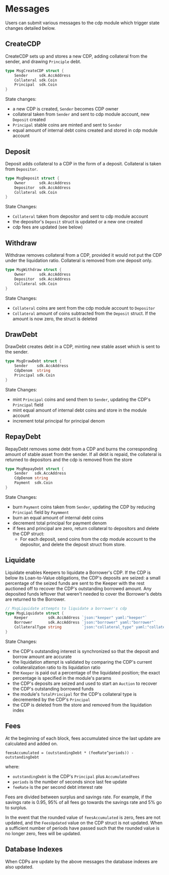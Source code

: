 
# Messages

Users can submit various messages to the cdp module which trigger state changes detailed below.

## CreateCDP

CreateCDP sets up and stores a new CDP, adding collateral from the sender, and drawing `Principle` debt.

```go
type MsgCreateCDP struct {
    Sender     sdk.AccAddress
    Collateral sdk.Coin
    Principal  sdk.Coin
}
```

State changes:

- a new CDP is created, `Sender` becomes CDP owner
- collateral taken from `Sender` and sent to cdp module account, new `Deposit` created
- `Principal` stable coins are minted and sent to `Sender`
- equal amount of internal debt coins created and stored in cdp module account

## Deposit

Deposit adds collateral to a CDP in the form of a deposit. Collateral is taken from `Depositor`.

```go
type MsgDeposit struct {
    Owner      sdk.AccAddress
    Depositor  sdk.AccAddress
    Collateral sdk.Coin
}
```

State Changes:

- `Collateral` taken from depositor and sent to cdp module account
- the depositor's `Deposit` struct is updated or a new one created
- cdp fees are updated (see below)

## Withdraw

Withdraw removes collateral from a CDP, provided it would not put the CDP under the liquidation ratio. Collateral is removed from one deposit only.

```go
type MsgWithdraw struct {
    Owner      sdk.AccAddress
    Depositor  sdk.AccAddress
    Collateral sdk.Coin
}
```

State Changes:

- `Collateral` coins are sent from the cdp module account to `Depositor`
- `Collateral` amount of coins subtracted from the `Deposit` struct. If the amount is now zero, the struct is deleted

## DrawDebt

DrawDebt creates debt in a CDP, minting new stable asset which is sent to the sender.

```go
type MsgDrawDebt struct {
    Sender    sdk.AccAddress
    CdpDenom  string
    Principal sdk.Coin
}
```

State Changes:

- mint `Principal` coins and send them to `Sender`, updating the CDP's `Principal` field
- mint equal amount of internal debt coins and store in the module account
- increment total principal for principal denom

## RepayDebt

RepayDebt removes some debt from a CDP and burns the corresponding amount of stable asset from the sender. If all debt is repaid, the collateral is returned to depositors and the cdp is removed from the store

```go
type MsgRepayDebt struct {
    Sender   sdk.AccAddress
    CdpDenom string
    Payment  sdk.Coin
}
```

State Changes:

- burn `Payment` coins taken from `Sender`, updating the CDP by reducing `Principal` field by `Paymment`
- burn an equal amount of internal debt coins
- decrement total principal for payment denom
- if fees and principal are zero, return collateral to depositors and delete the CDP struct:
  - For each deposit, send coins from the cdp module account to the depositor, and delete the deposit struct from store.

## Liquidate

Liquidate enables Keepers to liquidate a Borrower's CDP. If the CDP is below its Loan-to-Value obligations, the CDP's deposits are seized: a small percentage of the seized funds are sent to the Keeper with the rest auctioned off to recover the CDP's outstanding borrowed amount. Any deposited funds leftover that weren't needed to cover the Borrower's debts are returned to the Borrower.

```go
// MsgLiquidate attempts to liquidate a borrower's cdp
type MsgLiquidate struct {
	Keeper         sdk.AccAddress `json:"keeper" yaml:"keeper"`
	Borrower       sdk.AccAddress `json:"borrower" yaml:"borrower"`
	CollateralType string         `json:"collateral_type" yaml:"collateral_type"`
}
```

State Changes:

- the CDP's outstanding interest is synchronized so that the deposit and borrow amount are accurate
- the liquidation attempt is validated by comparing the CDP's current collateralization ratio to its liquidation ratio
- the `Keeper` is paid out a percentage of the liquidated position; the exact percentage is specified in the module's params
- the CDP's deposits are seized and used to start an `Auction` to recover the CDP's outstanding borrowed funds
- the module's `TotalPrincipal` for the CDP's collateral type is decremented by the CDP's `Principal`
- the CDP is deleted from the store and removed from the liquidation index

## Fees

At the beginning of each block, fees accumulated since the last update are calculated and added on.

```
feesAccumulated = (outstandingDebt * (feeRate^periods)) - outstandingDebt
```

where:

- `outstandingDebt` is the CDP's `Principal` plus `AccumulatedFees`
- `periods` is the number of seconds since last fee update
- `feeRate` is the per second debt interest rate

Fees are divided between surplus and savings rate. For example, if the savings rate is 0.95, 95% of all fees go towards the savings rate and 5% go to surplus.

In the event that the rounded value of `feesAccumulated` is zero, fees are not updated, and the `FeesUpdated` value on the CDP struct is not updated. When a sufficient number of periods have passed such that the rounded value is no longer zero, fees will be updated.

## Database Indexes

When CDPs are update by the above messages the database indexes are also updated.


>
